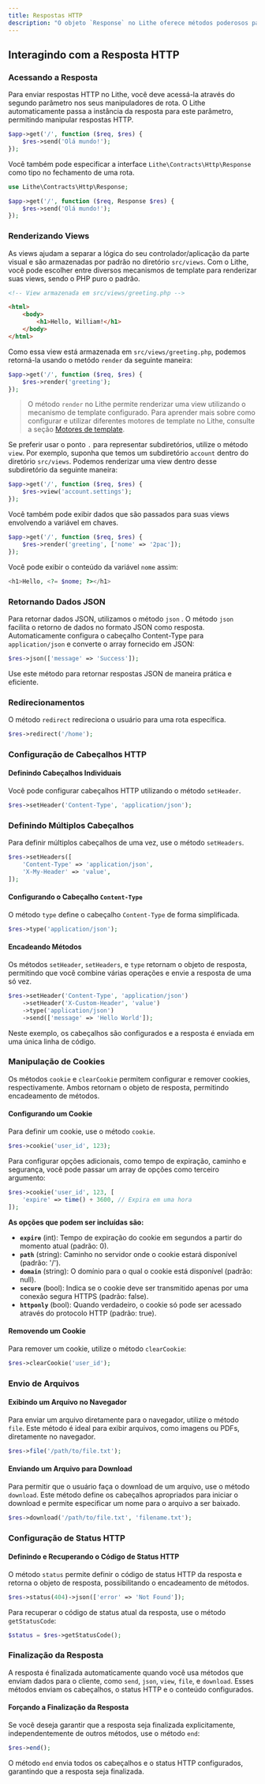 ```yaml
---
title: Respostas HTTP
description: "O objeto `Response` no Lithe oferece métodos poderosos para manipular e enviar respostas HTTP, proporcionando flexibilidade no desenvolvimento de aplicações web."
---
```


## Interagindo com a Resposta HTTP

### Acessando a Resposta

Para enviar respostas HTTP no Lithe, você deve acessá-la através do segundo parâmetro nos seus manipuladores de rota. O Lithe automaticamente passa a instância da resposta para este parâmetro, permitindo manipular respostas HTTP.

```php
$app->get('/', function ($req, $res) {
    $res->send('Olá mundo!');
});
```

Você também pode especificar a interface `Lithe\Contracts\Http\Response` como tipo no fechamento de uma rota.

```php
use Lithe\Contracts\Http\Response;

$app->get('/', function ($req, Response $res) {
    $res->send('Olá mundo!');
});
```

### Renderizando Views

As views ajudam a separar a lógica do seu controlador/aplicação da parte visual e são armazenadas por padrão no diretório `src/views`. Com o Lithe, você pode escolher entre diversos mecanismos de template para renderizar suas views, sendo o PHP puro o padrão.

```html
<!-- View armazenada em src/views/greeting.php -->

<html>
    <body>
        <h1>Hello, William!</h1>
    </body>
</html>
```

Como essa view está armazenada em `src/views/greeting.php`, podemos retorná-la usando o  metódo `render` da seguinte maneira:

```php
$app->get('/', function ($req, $res) {
    $res->render('greeting');
});
```

> O método `render` no Lithe permite renderizar uma view utilizando o mecanismo de template configurado. Para aprender mais sobre como configurar e utilizar diferentes motores de template no Lithe, consulte a seção [Motores de template](/docs/the-basics/template-engines).

Se preferir usar o ponto `.` para representar subdiretórios, utilize o método `view`. Por exemplo, suponha que temos um subdiretório `account` dentro do diretório `src/views`. Podemos renderizar uma view dentro desse subdiretório da seguinte maneira:

```php
$app->get('/', function ($req, $res) {
    $res->view('account.settings');
});
```

Você também pode exibir dados que são passados para suas views envolvendo a variável em chaves.

```php
$app->get('/', function ($req, $res) {
    $res->render('greeting', ['nome' => '2pac']);
});
```

Você pode exibir o conteúdo da variável `nome` assim:

```php
<h1>Hello, <?= $nome; ?></h1>
``` 

### Retornando Dados JSON

Para retornar dados JSON, utilizamos o método `json` . O método `json` facilita o retorno de dados no formato JSON como resposta. Automaticamente configura o cabeçalho Content-Type para `application/json` e converte o array fornecido em JSON:

```php
$res->json(['message' => 'Success']);
```

Use este método para retornar respostas JSON de maneira prática e eficiente.

### Redirecionamentos

O método `redirect` redireciona o usuário para uma rota específica.

```php
$res->redirect('/home');
```

### Configuração de Cabeçalhos HTTP

#### Definindo Cabeçalhos Individuais

Você pode configurar cabeçalhos HTTP utilizando o método `setHeader`.

```php
$res->setHeader('Content-Type', 'application/json');
```

### Definindo Múltiplos Cabeçalhos

Para definir múltiplos cabeçalhos de uma vez, use o método `setHeaders`. 

```php
$res->setHeaders([
    'Content-Type' => 'application/json',
    'X-My-Header' => 'value',
]);
```

#### Configurando o Cabeçalho `Content-Type`

O método `type` define o cabeçalho `Content-Type` de forma simplificada.

```php
$res->type('application/json');
```

#### Encadeando Métodos

Os métodos `setHeader`, `setHeaders`, e `type` retornam o objeto de resposta, permitindo que você combine várias operações e envie a resposta de uma só vez.

```php
$res->setHeader('Content-Type', 'application/json')
    ->setHeader('X-Custom-Header', 'value')
    ->type('application/json')
    ->send(['message' => 'Hello World']);
```

Neste exemplo, os cabeçalhos são configurados e a resposta é enviada em uma única linha de código.


### Manipulação de Cookies

Os métodos `cookie` e `clearCookie` permitem configurar e remover cookies, respectivamente. Ambos retornam o objeto de resposta, permitindo encadeamento de métodos.

#### Configurando um Cookie

Para definir um cookie, use o método `cookie`. 

```php
$res->cookie('user_id', 123);
```

Para configurar opções adicionais, como tempo de expiração, caminho e segurança, você pode passar um array de opções como terceiro argumento:

```php
$res->cookie('user_id', 123, [
    'expire' => time() + 3600, // Expira em uma hora
]);
```

**As opções que podem ser incluídas são:**

- **`expire`** (int): Tempo de expiração do cookie em segundos a partir do momento atual (padrão: 0).
- **`path`** (string): Caminho no servidor onde o cookie estará disponível (padrão: '/').
- **`domain`** (string): O domínio para o qual o cookie está disponível (padrão: null).
- **`secure`** (bool): Indica se o cookie deve ser transmitido apenas por uma conexão segura HTTPS (padrão: false).
- **`httponly`** (bool): Quando verdadeiro, o cookie só pode ser acessado através do protocolo HTTP (padrão: true).

#### Removendo um Cookie

Para remover um cookie, utilize o método `clearCookie`:

```php
$res->clearCookie('user_id');
```

### Envio de Arquivos

#### Exibindo um Arquivo no Navegador

Para enviar um arquivo diretamente para o navegador, utilize o método `file`. Este método é ideal para exibir arquivos, como imagens ou PDFs, diretamente no navegador.

```php
$res->file('/path/to/file.txt');
```

#### Enviando um Arquivo para Download

Para permitir que o usuário faça o download de um arquivo, use o método `download`. Este método define os cabeçalhos apropriados para iniciar o download e permite especificar um nome para o arquivo a ser baixado.

```php
$res->download('/path/to/file.txt', 'filename.txt');
```

### Configuração de Status HTTP

#### Definindo e Recuperando o Código de Status HTTP

O método `status` permite definir o código de status HTTP da resposta e retorna o objeto de resposta, possibilitando o encadeamento de métodos.

```php
$res->status(404)->json(['error' => 'Not Found']);
```

Para recuperar o código de status atual da resposta, use o método `getStatusCode`:

```php
$status = $res->getStatusCode();
```

### Finalização da Resposta

A resposta é finalizada automaticamente quando você usa métodos que enviam dados para o cliente, como `send`, `json`, `view`, `file`, e `download`. Esses métodos enviam os cabeçalhos, o status HTTP e o conteúdo configurados.

#### Forçando a Finalização da Resposta

Se você deseja garantir que a resposta seja finalizada explicitamente, independentemente de outros métodos, use o método `end`:

```php
$res->end();
```

O método `end` envia todos os cabeçalhos e o status HTTP configurados, garantindo que a resposta seja finalizada.